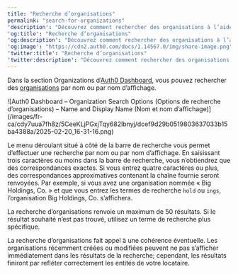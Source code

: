 ---
title: "Recherche d’organisations"
permalink: "search-for-organizations"
'description': "Découvrez comment rechercher des organisations à l’aide du Auth0 Dashboard."
'og:title': "Recherche d’organisations"
'og:description': "Découvrez comment rechercher des organisations à l’aide du Auth0 Dashboard."
'og:image': "https://cdn2.auth0.com/docs/1.14567.0/img/share-image.png"
'twitter:title': "Recherche d’organisations"
'twitter:description': "Découvrez comment rechercher des organisations à l’aide du Auth0 Dashboard."
---

Dans la section Organizations d’[Auth0 Dashboard](https://manage.auth0.com/#/organizations), vous pouvez rechercher des [organisations](/docs/fr-ca/manage-users/organizations/organizations-overview) par nom ou par nom d’affichage.

<Frame>![Auth0 Dashboard – Organization Search Options (Options de recherche d’organisations) – Name and Display Name (Nom et nom d’affichage)](/images/fr-ca/cdy7uua7fh8z/5CeeKLjPGxjTqy682lbnyj/dcef9d29b0519803637033b15ba4388a/2025-02-20_16-31-16.png)</Frame>

Le menu déroulant situé à côté de la barre de recherche vous permet d’effectuer une recherche par nom ou par nom d’affichage. En saisissant trois caractères ou moins dans la barre de recherche, vous n’obtiendrez que des correspondances exactes. Si vous entrez quatre caractères ou plus, des correspondances approximatives contenant la chaîne fournie seront renvoyées. Par exemple, si vous avez une organisation nommée « Big Holdings, Co. » et que vous entrez les termes de recherche `hold` ou `ings`, l’organisation Big Holdings, Co. s’affichera.

La recherche d’organisations renvoie un maximum de 50 résultats. Si le résultat souhaité n’est pas trouvé, utilisez un terme de recherche plus spécifique.

<Warning>

La recherche d’organisations fait appel à une cohérence éventuelle. Les organisations récemment créées ou modifiées peuvent ne pas s’afficher immédiatement dans les résultats de la recherche; cependant, les résultats finiront par refléter correctement les entités de votre locataire.

</Warning>

